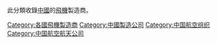 {{Commons category|Aircraft manufacturers of China}}

此分類收錄[[中國|中國]]的[[飛機|飛機]]製造商。

[[Category:各國飛機製造商|Category:各國飛機製造商]]
[[Category:中國製造公司|Category:中國製造公司]]
[[Category:中国航空组织|Category:中国航空组织]]
[[Category:中国航空航天公司|Category:中国航空航天公司]]